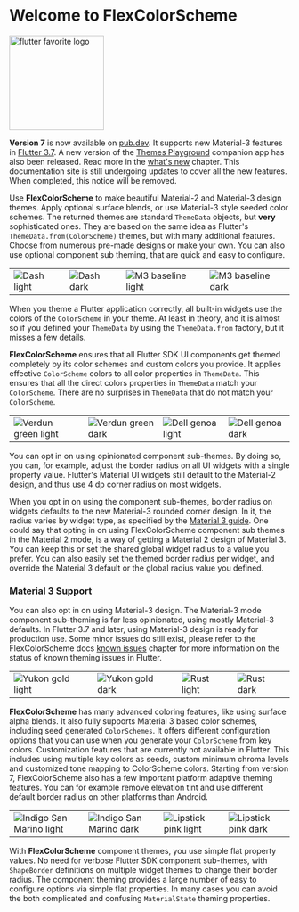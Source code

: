 # Welcome to FlexColorScheme



[<img src="https://raw.githubusercontent.com/rydmike/flex_color_scheme_docs/master/docs/images/flutter-favorite-logo.png?" alt="flutter favorite logo" width="170"/>](https://docs.flutter.dev/development/packages-and-plugins/favorites)

<Info>**Version 7** is now available on [pub.dev](https://pub.dev/packages/flex_color_scheme). It supports new Material-3 features in [Flutter 3.7](https://medium.com/flutter/whats-new-in-flutter-3-7-38cbea71133c). A new version of the [Themes Playground](https://rydmike.com/flexcolorscheme/themesplayground-v7) companion app has also been released. Read more in the [what's new](/whats_new) chapter. This documentation site is still undergoing updates to cover all the new features. When completed, this notice will be removed.</Info>

Use **FlexColorScheme** to make beautiful Material-2 and Material-3 design themes. Apply optional surface blends, or use Material-3 style seeded color schemes. The returned themes are standard `ThemeData` objects, but **very** sophisticated ones. They are based on the same idea as Flutter's `ThemeData.from(ColorScheme)` themes, but with many additional features. Choose from numerous pre-made designs or make your own. You can also use optional component sub theming, that are quick and easy to configure.

<table>
  <tr>
    <td><Image src="https://raw.githubusercontent.com/rydmike/flex_color_scheme_docs/master/docs/images/fcs-v5-l-37.png" zoom alt="Dash light" /> </td>
    <td><Image src="https://raw.githubusercontent.com/rydmike/flex_color_scheme_docs/master/docs/images/fcs-v5-d-37.png" zoom alt="Dash dark" /> </td>
    <td><Image src="https://raw.githubusercontent.com/rydmike/flex_color_scheme_docs/master/docs/images/fcs-v5-l-38.png" zoom alt="M3 baseline light" /> </td>
    <td><Image src="https://raw.githubusercontent.com/rydmike/flex_color_scheme_docs/master/docs/images/fcs-v5-d-38.png" zoom alt="M3 baseline dark" /> </td>
  </tr>
</table>

When you theme a Flutter application correctly, all built-in widgets use the colors of the `ColorScheme` in your theme. At least in theory, and it is almost so if you defined your `ThemeData` by using the `ThemeData.from` factory, but it misses a few details.

**FlexColorScheme** ensures that all Flutter SDK UI components get themed completely by its color schemes and custom colors you provide. It applies effective `ColorScheme` colors to all color properties in `ThemeData`. This ensures that all the direct colors properties in `ThemeData` match your `ColorScheme`. There are no surprises in `ThemeData` that do not match your `ColorScheme`.

<table>
  <tr>
    <td><Image src="https://raw.githubusercontent.com/rydmike/flex_color_scheme_docs/master/docs/images/fcs-v5-l-39.png" zoom alt="Verdun green light" /> </td>
    <td><Image src="https://raw.githubusercontent.com/rydmike/flex_color_scheme_docs/master/docs/images/fcs-v5-d-39.png" zoom alt="Verdun green dark" /> </td>
    <td><Image src="https://raw.githubusercontent.com/rydmike/flex_color_scheme_docs/master/docs/images/fcs-v5-l-40.png" zoom alt="Dell genoa light" /> </td>
    <td><Image src="https://raw.githubusercontent.com/rydmike/flex_color_scheme_docs/master/docs/images/fcs-v5-d-40.png" zoom alt="Dell genoa dark" /> </td>
  </tr>
</table>

You can opt in on using opinionated component sub-themes. By doing so, you can, for example, adjust the border radius on all UI widgets with a single property value. Flutter's Material UI widgets still default to the Material-2 design, and thus use 4 dp corner radius on most widgets.

When you opt in on using the component sub-themes, border radius on widgets defaults to the new Material-3 rounded corner design. In it, the radius varies by widget type, as specified by the [Material 3 guide](https://m3.material.io/). One could say that opting in on using FlexColorScheme component sub themes in the Material 2 mode, is a way of getting a Material 2 design of Material 3. You can keep this or set the shared global widget radius to a value you prefer. You can also easily set the themed border radius per widget, and override the Material 3 default or the global radius value you defined.

### Material 3 Support

You can also opt in on using Material-3 design. The Material-3 mode component sub-theming is far less opinionated, using mostly Material-3 defaults. In Flutter 3.7 and later, using Material-3 design is ready for production use. Some minor issues do still exist, please refer to the FlexColorScheme docs [known issues](https://docs.flexcolorscheme.com/known_issues) chapter for more information on the status of known theming issues in Flutter.

<table>
  <tr>
    <td><Image src="https://raw.githubusercontent.com/rydmike/flex_color_scheme_docs/master/docs/images/fcs-v7-l-50.png" zoom alt="Yukon gold light" /> </td>
    <td><Image src="https://raw.githubusercontent.com/rydmike/flex_color_scheme_docs/master/docs/images/fcs-v7-d-50.png" zoom alt="Yukon gold dark" /> </td>
    <td><Image src="https://raw.githubusercontent.com/rydmike/flex_color_scheme_docs/master/docs/images/fcs-v7-l-52.png" zoom alt="Rust light" /> </td>
    <td><Image src="https://raw.githubusercontent.com/rydmike/flex_color_scheme_docs/master/docs/images/fcs-v7-d-52.png" zoom alt="Rust dark" /> </td>
  </tr>
</table>

**FlexColorScheme** has many advanced coloring features, like using surface alpha blends. It also fully supports Material 3 based color schemes, including seed generated `ColorSchemes`. It offers different configuration options that you can use when you generate your `ColorScheme` from key colors. Customization features that are currently not available in Flutter. This includes using multiple key colors as seeds, custom minimum chroma levels and customized tone mapping to ColorScheme colors. Starting from version 7, FlexColorScheme also has a few important platform adaptive theming features. You can for example remove elevation tint and use different default border radius on other platforms than Android.

<table>
  <tr>
    <td><Image src="https://raw.githubusercontent.com/rydmike/flex_color_scheme_docs/master/docs/images/fcs-v7-l-44.png" zoom alt="Indigo San Marino light" /> </td>
    <td><Image src="https://raw.githubusercontent.com/rydmike/flex_color_scheme_docs/master/docs/images/fcs-v7-d-44.png" zoom alt="Indigo San Marino dark" /> </td>
    <td><Image src="https://raw.githubusercontent.com/rydmike/flex_color_scheme_docs/master/docs/images/fcs-v7-l-42.png" zoom alt="Lipstick pink light" /> </td>
    <td><Image src="https://raw.githubusercontent.com/rydmike/flex_color_scheme_docs/master/docs/images/fcs-v7-d-42.png" zoom alt="Lipstick pink dark" /> </td>
  </tr>
</table>

With **FlexColorScheme** component themes, you use simple flat property values. No need for verbose Flutter SDK component sub-themes, with `ShapeBorder` definitions on multiple widget themes to change their border radius. The component theming provides a large number of easy to configure options via simple flat properties. In many cases you can avoid the both complicated and confusing `MaterialState` theming properties.


